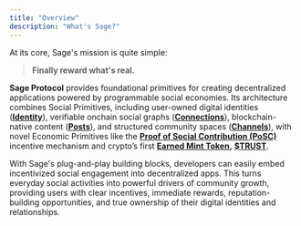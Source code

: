 ```yaml
---
title: "Overview"
description: "What's Sage?"
---
```


At its core, Sage's mission is quite simple:

> **Finally reward what's real.**

**Sage Protocol** provides foundational primitives for creating decentralized applications powered by programmable social economies. Its architecture combines Social Primitives, including user-owned digital identities ([**Identity**](/concepts/1-identity)), verifiable onchain social graphs ([**Connections**](/concepts/3-connections)), blockchain-native content ([**Posts**](/concepts/2-posts)), and structured community spaces ([**Channels**](/concepts/4-channels)), with novel Economic Primitives like the [**Proof of Social Contribution (PoSC)**](/introduction/2-posc) incentive mechanism and crypto’s first [**Earned Mint Token**](/introduction/3-emt)**,** [**\$TRUST**](/introduction/4-trust).

With Sage's plug-and-play building blocks, developers can easily embed incentivized social engagement into decentralized apps. This turns everyday social activities into powerful drivers of community growth, providing users with clear incentives, immediate rewards, reputation-building opportunities, and true ownership of their digital identities and relationships.